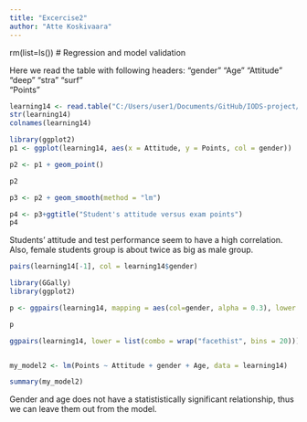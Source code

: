 ```yaml
---
title: "Excercise2"
author: "Atte Koskivaara"
---
```

rm(list=ls())
# Regression and model validation


Here we read the table with following headers: "gender"   "Age"      "Attitude" "deep"     "stra"     "surf"    
"Points"

```r
learning14 <- read.table("C:/Users/user1/Documents/GitHub/IODS-project/data/learning2014.csv", sep=",", header=TRUE)
str(learning14)
colnames(learning14)

```
```r
library(ggplot2)
p1 <- ggplot(learning14, aes(x = Attitude, y = Points, col = gender))

p2 <- p1 + geom_point()

p2

p3 <- p2 + geom_smooth(method = "lm")

p4 <- p3+ggtitle("Student's attitude versus exam points")
p4


```


Students' attitude and test performance seem to have a high correlation. Also, female students group is about twice as big as male group.

```r

pairs(learning14[-1], col = learning14$gender)

library(GGally)
library(ggplot2)

p <- ggpairs(learning14, mapping = aes(col=gender, alpha = 0.3), lower = list(combo = wrap("facethist", bins = 20)))

p


```
```r

ggpairs(learning14, lower = list(combo = wrap("facethist", bins = 20)))


my_model2 <- lm(Points ~ Attitude + gender + Age, data = learning14)

summary(my_model2)


```
Gender and age does not have a statististically significant relationship, thus we can leave them out from the model.







